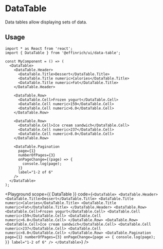 

# DataTable

Data tables allow displaying sets of data.

## Usage

```tsx
import * as React from 'react';
import { DataTable } from '@effinrich/ui/data-table';

const MyComponent = () => (
  <DataTable>
    <DataTable.Header>
      <DataTable.Title>Dessert</DataTable.Title>
      <DataTable.Title numeric>Calories</DataTable.Title>
      <DataTable.Title numeric>Fat</DataTable.Title>
    </DataTable.Header>

    <DataTable.Row>
      <DataTable.Cell>Frozen yogurt</DataTable.Cell>
      <DataTable.Cell numeric>159</DataTable.Cell>
      <DataTable.Cell numeric>6.0</DataTable.Cell>
    </DataTable.Row>

    <DataTable.Row>
      <DataTable.Cell>Ice cream sandwich</DataTable.Cell>
      <DataTable.Cell numeric>237</DataTable.Cell>
      <DataTable.Cell numeric>8.0</DataTable.Cell>
    </DataTable.Row>

    <DataTable.Pagination
      page={1}
      numberOfPages={3}
      onPageChange={(page) => {
        console.log(page);
      }}
      label="1-2 of 6"
    />
  </DataTable>
);
```

<Playground
  scope={{ DataTable }}
  code={`
<DataTable>
  <DataTable.Header>
    <DataTable.Title>Dessert</DataTable.Title>
    <DataTable.Title numeric>Calories</DataTable.Title>
    <DataTable.Title numeric>Fat</DataTable.Title>
  </DataTable.Header>
  <DataTable.Row>
    <DataTable.Cell>Frozen yogurt</DataTable.Cell>
    <DataTable.Cell numeric>159</DataTable.Cell>
    <DataTable.Cell numeric>6.0</DataTable.Cell>
  </DataTable.Row>
  <DataTable.Row>
    <DataTable.Cell>Ice cream sandwich</DataTable.Cell>
    <DataTable.Cell numeric>237</DataTable.Cell>
    <DataTable.Cell numeric>8.0</DataTable.Cell>
  </DataTable.Row>
  <DataTable.Pagination
    page={1}
    numberOfPages={3}
    onPageChange={page => {
      console.log(page);
    }}
    label="1-2 of 6"
  />
</DataTable>
`}
/>
